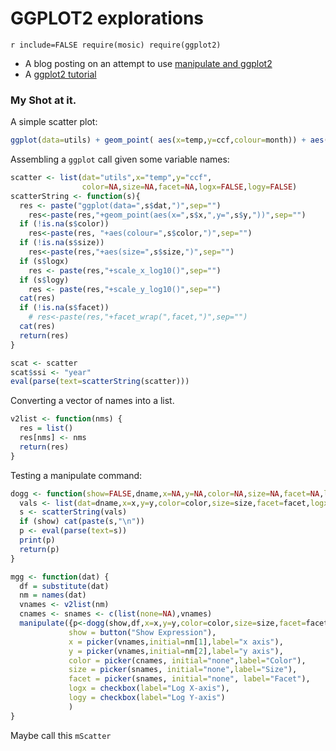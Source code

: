 GGPLOT2 explorations
========================================================

```r include=FALSE
require(mosic)
require(ggplot2)
```

* A blog posting on an attempt to use [manipulate and ggplot2](http://www.r-bloggers.com/a-first-go-at-%E2%80%98manipulate%E2%80%99-in-rstudio/)
* A [ggplot2 tutorial](https://wiki.nbic.nl/index.php/R_ggplot2_tutorial)

### My Shot at it.

A simple scatter plot:
```r
ggplot(data=utils) + geom_point( aes(x=temp,y=ccf,colour=month)) + aes(size=kwh) + facet_grid(year~month)
```

Assembling a `ggplot` call given some variable names:
```r
scatter <- list(dat="utils",x="temp",y="ccf",
                color=NA,size=NA,facet=NA,logx=FALSE,logy=FALSE)
scatterString <- function(s){
  res <- paste("ggplot(data=",s$dat,")",sep="")
    res<-paste(res,"+geom_point(aes(x=",s$x,",y=",s$y,"))",sep="")
  if (!is.na(s$color))
    res<-paste(res, "+aes(colour=",s$color,")",sep="")
  if (!is.na(s$size))
    res<-paste(res,"+aes(size=",s$size,")",sep="")
  if (s$logx)
    res <- paste(res,"+scale_x_log10()",sep="")
  if (s$logy)
    res <- paste(res,"+scale_y_log10()",sep="")
  cat(res)
  if (!is.na(s$facet))
    # res<-paste(res,"+facet_wrap(",facet,")",sep="")
  cat(res)
  return(res)
}
```

```r
scat <- scatter
scat$ssi <- "year"
eval(parse(text=scatterString(scatter)))
```

Converting a vector of names into a list.
```r
v2list <- function(nms) {
  res = list()
  res[nms] <- nms
  return(res)
}
```

Testing a manipulate command:
```r
dogg <- function(show=FALSE,dname,x=NA,y=NA,color=NA,size=NA,facet=NA,logx=FALSE,logy=FALSE){
  vals <- list(dat=dname,x=x,y=y,color=color,size=size,facet=facet,logx=logx,logy=logy)
  s <- scatterString(vals)
  if (show) cat(paste(s,"\n"))
  p <- eval(parse(text=s))
  print(p)
  return(p)
}

mgg <- function(dat) {
  df = substitute(dat)
  nm = names(dat)
  vnames <- v2list(nm)
  cnames <- snames <- c(list(none=NA),vnames)
  manipulate({p<-dogg(show,df,x=x,y=y,color=color,size=size,facet=facet,logx=logx,logy=logy)},
             show = button("Show Expression"),
             x = picker(vnames,initial=nm[1],label="x axis"),
             y = picker(vnames,initial=nm[2],label="y axis"),
             color = picker(cnames, initial="none",label="Color"),
             size = picker(snames, initial="none",label="Size"),
             facet = picker(snames, initial="none", label="Facet"),
             logx = checkbox(label="Log X-axis"),
             logy = checkbox(label="Log Y-axis")
             )
}
```

Maybe call this `mScatter`